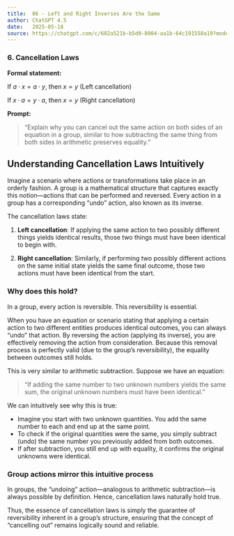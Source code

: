 ```yaml
---
title:  06 - Left and Right Inverses Are the Same
author: ChatGPT 4.5
date:   2025-05-18
source: https://chatgpt.com/c/682a521b-b5d0-8004-aa1b-64c191558a19?model=gpt-4-5
---
```


### **6. Cancellation Laws**

**Formal statement:**

If $a \cdot x = a \cdot y$, then $x = y$ (Left cancellation)

If $x \cdot a = y \cdot a$, then $x = y$ (Right cancellation)

**Prompt:**

> "Explain why you can cancel out the same action on both sides of an equation in a group, similar to how subtracting the same thing from both sides in arithmetic preserves equality."


## Understanding Cancellation Laws Intuitively

Imagine a scenario where actions or transformations take place in an orderly fashion. A group is a mathematical structure that captures exactly this notion—actions that can be performed and reversed. Every action in a group has a corresponding "undo" action, also known as its inverse.

The cancellation laws state:

1. **Left cancellation**: If applying the same action to two possibly different things yields identical results, those two things must have been identical to begin with.

2. **Right cancellation**: Similarly, if performing two possibly different actions on the same initial state yields the same final outcome, those two actions must have been identical from the start.

### Why does this hold?

In a group, every action is reversible. This reversibility is essential.

When you have an equation or scenario stating that applying a certain action to two different entities produces identical outcomes, you can always "undo" that action. By reversing the action (applying its inverse), you are effectively removing the action from consideration. Because this removal process is perfectly valid (due to the group's reversibility), the equality between outcomes still holds.

This is very similar to arithmetic subtraction. Suppose we have an equation:

> "If adding the same number to two unknown numbers yields the same sum, the original unknown numbers must have been identical."

We can intuitively see why this is true:

* Imagine you start with two unknown quantities. You add the same number to each and end up at the same point.
* To check if the original quantities were the same, you simply subtract (undo) the same number you previously added from both outcomes.
* If after subtraction, you still end up with equality, it confirms the original unknowns were identical.

### Group actions mirror this intuitive process

In groups, the "undoing" action—analogous to arithmetic subtraction—is always possible by definition. Hence, cancellation laws naturally hold true.

Thus, the essence of cancellation laws is simply the guarantee of reversibility inherent in a group's structure, ensuring that the concept of "cancelling out" remains logically sound and reliable.
